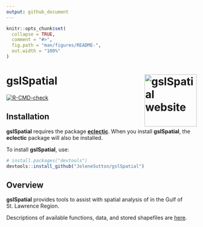 ```yaml
---
output: github_document
---
```


<!-- README.md is generated from README.Rmd. Please edit that file -->

```r
knitr::opts_chunk$set(
  collapse = TRUE,
  comment = "#>",
  fig.path = "man/figures/README-",
  out.width = "100%"
)
```

# gslSpatial <a href="https://jolenesutton.github.io/gslSpatial/"><img src="man/figures/logo.png" align="right" height="138" alt="gslSpatial website" /></a>

<!-- badges: start -->
[![R-CMD-check](https://github.com/JoleneSutton/gslSpatial/actions/workflows/R-CMD-check.yaml/badge.svg)](https://github.com/JoleneSutton/gslSpatial/actions/workflows/R-CMD-check.yaml)
<!-- badges: end -->

## Installation

**gslSpatial** requires the package [**eclectic**](https://jolenesutton.github.io/eclectic/index.html). When you install **gslSpatial**, the **eclectic** package will also be installed.

To install **gslSpatial**, use:
``` r
# install.packages("devtools")
devtools::install_github("JoleneSutton/gslSpatial")
```

## Overview
**gslSpatial** provides tools to assist with spatial analysis of in the Gulf of St. Lawrence Region.

Descriptions of available functions, data, and stored shapefiles are [here](https://jolenesutton.github.io/gslSpatial/reference/index.html).

